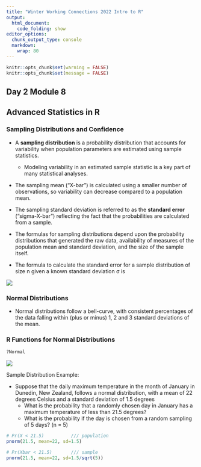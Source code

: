 ---
title: "Winter Working Connections 2022 Intro to R"
output:
  html_document:
    code_folding: show
editor_options:
  chunk_output_type: console
  markdown: 
    wrap: 80
---

```{r rmarkdown-setup, echo = FALSE}
knitr::opts_chunk$set(warning = FALSE)
knitr::opts_chunk$set(message = FALSE)
```

## Day 2 Module 8

## Advanced Statistics in R

### Sampling Distributions and Confidence

-   A **sampling distribution** is a probability distribution that accounts for
    variability when population parameters are estimated using sample
    statistics.

    -   Modeling variability in an estimated sample statistic is a key part of
        many statistical analyses.

-   The sampling mean ("X-bar") is calculated using a smaller number of
    observations, so variability can decrease compared to a population mean.

-   The sampling standard deviation is referred to as the **standard error**
    ("sigma-X-bar") reflecting the fact that the probabilities are calculated
    from a sample.

-   The formulas for sampling distributions depend upon the probability
    distributions that generated the raw data, availability of measures of the
    population mean and standard deviation, and the size of the sample itself.

-   The formula to calculate the standard error for a sample distribution of
    size n given a known standard deviation σ is

![](images/sample-stddev.png)

### Normal Distributions

- Normal distributions follow a bell-curve, with consistent percentages of the
 data falling within (plus or minus) 1, 2 and 3 standard deviations of the mean.

### R Functions for Normal Distributions

```{r}
?Normal
```

![](images/standard-normal-distribution.png)

Sample Distribution Example:

- Suppose that the daily maximum temperature in the month of January in Dunedin, New Zealand, follows a normal distribution, with a mean of 22 degrees Celsius and a standard deviation of 1.5 degrees
    - What is the probability that a randomly chosen day in January has a maximum temperature of less than 21.5 degrees?
    - What is the probability if the day is chosen from a random sampling of 5 days? (n = 5)

```{r}
# Pr(X < 21.5)          /// population
pnorm(21.5, mean=22, sd=1.5)

# Pr(Xbar < 21.5)       /// sample
pnorm(21.5, mean=22, sd=1.5/sqrt(5))
```


